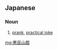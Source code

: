 ==Japanese==
{{ja-kanjitab}}

===Noun===
{{ja-noun|わるふざけ}}

# [[prank]], [[practical joke]]

[[mg:悪巫山戯]]